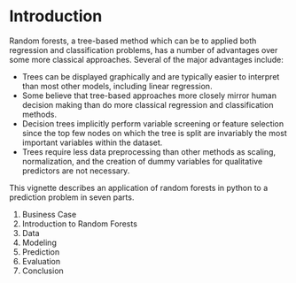 # Introduction
Random forests, a tree-based method which can be to applied both regression and classification problems, has a number of advantages over some more classical approaches.  Several of the major advantages include:  

* Trees can be displayed graphically and are typically easier to interpret than most other models, including linear regression.  
* Some believe that tree-based approaches more closely mirror human decision making than do more classical regression and classification methods.  
* Decision trees implicitly perform variable screening or feature selection since the top few nodes on which the tree is split are invariably the most important variables within the dataset.    
* Trees require less data preprocessing than other methods as scaling, normalization, and the creation of dummy variables for qualitative predictors are not necessary.   

This vignette describes an application of random forests in python to a prediction problem in seven parts.   

1. Business Case    
2. Introduction to Random Forests   
3. Data   
4. Modeling     
5. Prediction     
6. Evaluation   
7. Conclusion  

